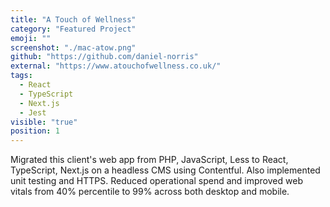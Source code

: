 ```yaml
---
title: "A Touch of Wellness"
category: "Featured Project"
emoji: ""
screenshot: "./mac-atow.png"
github: "https://github.com/daniel-norris"
external: "https://www.atouchofwellness.co.uk/"
tags:
  - React
  - TypeScript
  - Next.js
  - Jest
visible: "true"
position: 1
---
```


Migrated this client's web app from PHP, JavaScript, Less to React, TypeScript, Next.js on a headless CMS using Contentful. Also implemented unit testing and HTTPS. 
Reduced operational spend and improved web vitals from 40% percentile to 99% across both desktop and mobile.